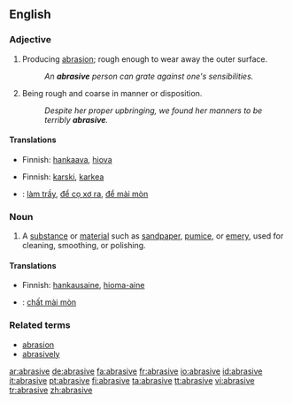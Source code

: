 ==English==

===Adjective===
{{en-adj}}

# Producing [[abrasion]]; rough enough to wear away the outer surface.
#:''An '''abrasive''' person can grate against one's sensibilities.''
# Being rough and coarse in manner or disposition.
#:''Despite her proper upbringing, we found her manners to be terribly '''abrasive'''.''

====Translations====
{{trans-top|producing abrasion; rough}}
*Finnish: [[hankaava]], [[hiova]]
{{trans-mid}}
{{trans-bottom}}

{{trans-top|rough and coarse in manner or disposition}}
*Finnish: [[karski]], [[karkea]]
{{trans-mid}}
{{trans-bottom}}

{{checktrans-top|translations to be checked}}
*{{ttbc|Vietnamese}}: [[làm trầy]], [[để cọ xơ ra]], [[để mài mòn]]
{{checktrans-mid}}
{{checktrans-bottom}}

===Noun===
{{en-noun}}

# A [[substance]] or [[material]] such as [[sandpaper]], [[pumice]], or [[emery]], used for cleaning, smoothing, or polishing.

====Translations====
*Finnish: [[hankausaine]], [[hioma-aine]]

{{checktrans-top}}
*{{ttbc|Vietnamese}}: [[chất mài mòn]]
{{checktrans-bottom}}

===Related terms===
*[[abrasion]]
*[[abrasively]]

[[ar:abrasive]]
[[de:abrasive]]
[[fa:abrasive]]
[[fr:abrasive]]
[[io:abrasive]]
[[id:abrasive]]
[[it:abrasive]]
[[pt:abrasive]]
[[fi:abrasive]]
[[ta:abrasive]]
[[tt:abrasive]]
[[vi:abrasive]]
[[tr:abrasive]]
[[zh:abrasive]]
